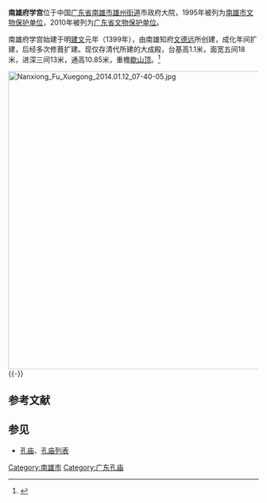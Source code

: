 {{coord|25|07|16|N|114|18|24|E|scale:10000|display=title}}
{{文物保护单位
|名称 = 南雄府学宫
|图片 = 
|级别 = 省级
|省名 = 广东省
|所在 = 南雄市雄州街道
|分类 = 古建筑
|时代 = 清
|编号 = 7-31
|登录 = 2010年5月10日
}}

'''南雄府学宫'''位于中国[[广东省|广东省]][[南雄市|南雄市]][[雄州街道|雄州街道]]市政府大院，1995年被列为[[南雄市文物保护单位|南雄市文物保护单位]]，2010年被列为[[广东省文物保护单位|广东省文物保护单位]]。

南雄府学宫始建于明[[建文|建文]]元年（1399年），由南雄知府[[文德远|文德远]]所创建，成化年间扩建，后经多次修葺扩建。现仅存清代所建的大成殿，台基高1.1米，面宽五间18米，进深三间13米，通高10.85米，重檐[[歇山顶|歇山顶]]。<ref>{{Cite web |url=http://szb.sgrb.com/html/2012-08/25/content_24339.htm |title=南雄府学宫大成殿重现昔日风采 |accessdate=2014-12-19 |archive-date=2014-12-19 |archive-url=https://web.archive.org/web/20141219145449/http://szb.sgrb.com/html/2012-08/25/content_24339.htm |dead-url=no }}</ref>

[[File:Nanxiong_Fu_Xuegong_2014.01.12_07-40-05.jpg|600px]]
{{-}}
==参考文献==
{{commonscat|Nanxiong Confucian Temple}}
{{reflist}}

==参见==
*[[孔庙|孔庙]]、[[孔庙列表|孔庙列表]]

{{广东省境内的孔庙}}
{{韶关市境内的广东省文物保护单位}}

{{DEFAULTSORT:N}}
[[Category:南雄市|Category:南雄市]]
[[Category:广东孔庙|Category:广东孔庙]]